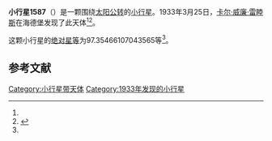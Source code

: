 {{Infobox planet
| bgcolour = #FFFFC0
| name = 1587 Kahrstedt
| symbol = 
| image = 
| caption = 
| discovery = yes
| discovery_ref = 
| discoverer = [[卡尔·威廉·雷睦斯|卡尔·威廉·雷睦斯]]
| discovery_site = [[海德堡|海德堡]] 
| discovered = 1933年3月25日
| designations = yes
| mp_name = 
| named_after = 
| alt_names = 1933 FS1/ 1935 UG / 1937 FA / 1941 DQ / 1941 FB / 1943 TC / 1945 EC / 1949 CO / 1949 EA / 1949 EC
| mp_category = [[主带小行星|主带小行星]]
| orbit_ref = <ref name="a">[http://ssd.jpl.nasa.gov/sbdb.cgi?sstr=1587 1587 Kahrstedt] {{Wayback|url=http://ssd.jpl.nasa.gov/sbdb.cgi?sstr=1587 |date=20201119201502 }}，小行星數據庫瀏覽器（JPL Small-Body Database Browser）－[[美国国家航空航天局|美国国家航空航天局]]喷气推进实验室</ref>
| epoch = 2456400.5 (2013年4月18日更新)
| aphelion = {{convert|2.938230220980401|AU|km|3|abbr=on|lk=out}}
| perihelion = {{convert|2.151096027359775|AU|km|3|abbr=on}}
| semimajor = {{convert|2.544663124170088|AU|km|3|abbr=on}}
| eccentricity = 0.154663733
| period = 1482.667853 [[日|日]]<br />4.06[[儒略年|儒略年]]
| avg_speed = 
| inclination = 7.833039322722851
| asc_node = 357.6478106548676
| mean_anomaly = 
| arg_peri = 97.35466107043565
| satellites = 
| physical_characteristics = yes
| dimensions = 
| mass = 
| density = 
| surface_grav = 
| escape_velocity = 
| sidereal_day = 
| axial_tilt = 
| pole_ecliptic_lat = 
| pole_ecliptic_lon = 
| albedo = 
| temperatures= 
| temp_name1 = 
| mean_temp_1 = 
| max_temp_1 = 
| temp_name2 = 
| max_temp_2 = 
| spectral_type = 
| abs_magnitude = 97.35466107043565
}}

'''小行星1587'''（{{lang-en|1587 Kahrstedt}}）是一颗围绕[[太阳|太阳]][[公转|公转]]的[[小行星|小行星]]。1933年3月25日，[[卡尔·威廉·雷睦斯|卡尔·威廉·雷睦斯]]在海德堡发现了此天体<ref name="a" /><ref>{{cite news|title=小行星列表|url=http://cfa-www.harvard.edu/iau/lists/NumberedMPs.txt|accessdate=2013-07-08|newspaper=哈佛大学|archive-date=2008-05-17|archive-url=https://web.archive.org/web/20080517010638/http://cfa-www.harvard.edu/iau/lists/NumberedMPs.txt|dead-url=no}}</ref>。

这颗小行星的[[绝对星等|绝对星等]]为97.35466107043565等<ref name="a" />。

==参考文献==
{{reflist}}
{{Minor Planet Number|[[小行星1586|小行星1586]]|[[小行星1588|小行星1588]]}}

{{小天体}}

[[Category:小行星带天体|Category:小行星带天体]]
[[Category:1933年发现的小行星|Category:1933年发现的小行星]]

{{asteroid-stub}}